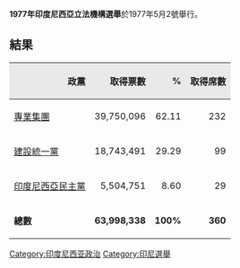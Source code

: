 {{Infobox Election
| election_name      = 1977年印度尼西亞立法機構選舉
| country            = Indonesia
| type               = parliamentary
| ongoing            = no
| previous_election  = 1971年印度尼西亞立法機構選舉
| previous_year      = 1971
| next_election      = 1982年印度尼西亞立法機構選舉
| next_year          = 1982
| seats_for_election = {{en-link|人民代表會議|People's Representative Council}}360席
| election_date      = {{Start date|1977|05|02}}
| colour1           = FFFF00
| party1             = 專業集團
| leaders_seat1      =
| last_election1     = 236席，62.82%
| seats1             = 232
| seat_change1       = {{decrease}}2
| popular_vote1      = 39,750,096
| percentage1        = 62.11%
| swing1             = {{decrease}}0.71%
| colour2           = 00FF00
| party2             = 建設統一黨
| leaders_seat2      =
| last_election2     = 新政黨
| seats2             = 99
| seat_change2       = －
| popular_vote2      = 18,743,491
| percentage2        = 29.29%
| swing2             = －
| colour3           = D40000
| party3             = 印度尼西亞民主黨
| leaders_seat3      =
| last_election3     = 新政黨
| seats3             = 29
| seat_change3       = －
| popular_vote3      = 5,504,751
| percentage3        = 8.60%
| swing3             = －
| title              = 總統
| before_election    = [[蘇哈托|蘇哈托]]
| after_election     = [[蘇哈托|蘇哈托]]
}}
'''1977年印度尼西亞立法機構選舉'''於1977年5月2號舉行。

==結果==
{| class=wikitable style="text-align:right"
|-
!style="background-color:#E9E9E9" align=right|政黨
!style="background-color:#E9E9E9" align=right|取得票數
!style="background-color:#E9E9E9" align=right|%
!style="background-color:#E9E9E9" align=right|取得席數
|-
|align=left| [[專業集團|專業集團]]
| 39,750,096
| 62.11
| 232
|-
|align=left| [[建設統一黨|建設統一黨]]
| 18,743,491
| 29.29
| 99
|-
|align=left| [[印度尼西亞民主黨|印度尼西亞民主黨]]
| 5,504,751
| 8.60
| 29
|-
|align=left| '''總數'''
| '''63,998,338'''
| '''100%'''
| '''360'''
|}



{{印尼選舉}}

[[Category:印度尼西亚政治|Category:印度尼西亚政治]]
[[Category:印尼選舉|Category:印尼選舉]]